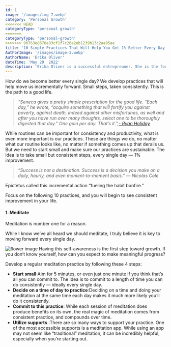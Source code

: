 ```yaml
---
id: 1
image: '/images/img-7.webp'
category: 'Personal Growth'
<<<<<<< HEAD
categoryType: 'personal growth'
=======
categoryType: 'personal-growth'
>>>>>>> 96763e8678e83cf1f7c26a2eb1239b13c2aa95ae
title: '10 Simple Practices That Will Help You Get 1% Better Every Day'
AuthorImage: '/images/image-3.webp'
AuthorName: 'Erika Oliver'
dateTime: 'May 20  2022'
description: 'Erika Oliver is a successful entrepreuner. She is the founder of Acme Inc, a bootstrapped business that builds affordable SaaS tools for local news, indie publishers, and other small businesses.'
---
```


How do we become better every single day? We develop practices that will help move us incrementally forward. Small steps, taken consistently. This is the path to a good life.

> _“Seneca gives a pretty simple prescription for the good life. “Each day,” he wrote, “acquire something that will fortify you against poverty, against death, indeed against other misfortunes, as well and after you have run over many thoughts, select one to be thoroughly digested that day.” One gain per day. That’s it.”,[- Ryan Holiday](https://forge.medium.com/all-you-need-are-a-few-small-wins-every-day-f1a6d2bf9fb3)_

While routines can be important for consistency and productivity, what is even more important is our practices. These are things we do, no matter what our routine looks like, no matter if something comes up that derails us.
But we need to start small and make sure our practices are sustainable. The idea is to take small but consistent steps, every single day — 1% improvement.

> _“Success is not a destination. Success is a decision you make on a daily, hourly, and even moment-to-moment basis.” — Nicolas Cole_

Epictetus called this incremental action “fueling the habit bonfire.”

Focus on the following 10 practices, and you will begin to see consistent improvement in your life.

#### 1. Meditate

Meditation is number one for a reason.

While I know we’ve all heard we should meditate, I truly believe it is key to moving forward every single day.

![flower image]("images/post-3image.webp")
Having this self-awareness is the first step toward growth. If you don’t know yourself, how can you expect to make meaningful progress?

Develop a regular meditation practice by following these 4 steps:

- **Start small**:Aim for 5 minutes, or even just one minute if you think that’s all you can commit to. The idea is to commit to a length of time you can do consistently — ideally every single day.
- **Decide on a time of day to practice**:Deciding on a time and doing your meditation at the same time each day makes it much more likely you’ll do it consistently.
- **Commit to this practice**: While each session of meditation does produce benefits on its own, the real magic of meditation comes from consistent practice, and compounds over time.
- **Utilize supports** :There are so many ways to support your practice. One of the most accessible supports is a meditation app. While using an app may not seem like “traditional” meditation, it can be incredibly helpful, especially when you’re starting out.
